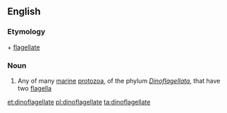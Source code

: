 ==English==

===Etymology===
{{etyl|grc}} {{term|δῖνος||whirling}} + [[flagellate]]

===Noun===
{{wikipedia}}
{{en-noun}}

# Any of many [[marine]] [[protozoa]], of the phylum ''[[Dinoflagellata]]'', that have two [[flagella]]

[[et:dinoflagellate]]
[[pl:dinoflagellate]]
[[ta:dinoflagellate]]